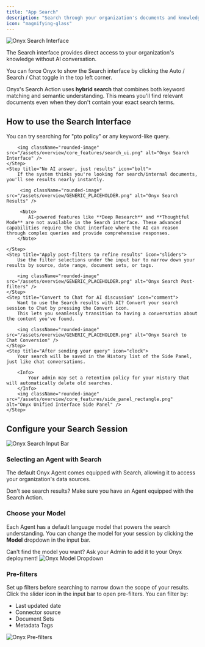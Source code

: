 ```yaml
---
title: "App Search"
description: "Search through your organization's documents and knowledge base"
icon: "magnifying-glass"
---
```


<img className="rounded-image" src="/assets/overview/core_features/search_ui_2.png" alt="Onyx Search Interface" />

The Search interface provides direct access to your organization's knowledge without AI conversation. 

<Tip>
  You can force Onyx to show the Search interface by clicking the Auto / Search / Chat toggle in the top left corner.
</Tip>

Onyx's Search Action uses **hybrid search** that combines both keyword matching and semantic understanding. 
This means you'll find relevant documents even when they don't contain your exact search terms.

## How to use the Search Interface

<Steps>
    <Step title="Type your query in the input bar" icon="pen-to-square">
        You can try searching for "pto policy" or any keyword-like query.

        <img className="rounded-image" src="/assets/overview/core_features/search_ui.png" alt="Onyx Search Interface" />
    </Step>
    <Step title="No AI answer, just results" icon="bolt">
        If the system thinks you're looking for search/internal documents, you'll see results nearly instantly.

         <img className="rounded-image" src="/assets/overview/GENERIC_PLACEHOLDER.png" alt="Onyx Search Results" />
         
         <Note>
            AI-powered features like **Deep Research** and **Thoughtful Mode** are not available in the Search interface. These advanced capabilities require the Chat interface where the AI can reason through complex queries and provide comprehensive responses.
        </Note>
       
    </Step>
    <Step title="Apply post-filters to refine results" icon="sliders">
        Use the filter selections under the input bar to narrow down your results by source, date range, document sets, or tags.

        <img className="rounded-image" src="/assets/overview/GENERIC_PLACEHOLDER.png" alt="Onyx Search Post-filters" />
    </Step>
    <Step title="Convert to Chat for AI discussion" icon="comment">
        Want to use the Search results with AI? Convert your search session to Chat by pressing the Convert icon. 
        This lets you seamlessly transition to having a conversation about the content you've found.

        <img className="rounded-image" src="/assets/overview/GENERIC_PLACEHOLDER.png" alt="Onyx Search to Chat Conversion" />
    </Step>
    <Step title="After sending your query" icon="clock">
        Your search will be saved in the History list of the Side Panel, just like chat conversations.
        
        <Info>
            Your admin may set a retention policy for your History that will automatically delete old searches.
        </Info>
        <img className="rounded-image" src="/assets/overview/core_features/side_panel_rectangle.png" alt="Onyx Unified Interface Side Panel" />
    </Step>
</Steps>

## Configure your Search Session

<Frame caption="REPLACE BEFORE RELEASE">
    <img className="rounded-image" src="/assets/overview/core_features/chat_options.png" alt="Onyx Search Input Bar" />
</Frame>

### Selecting an Agent with Search

The default Onyx Agent comes equipped with Search, allowing it to access your organization's data sources.

<Note>
  Don't see search results? Make sure you have an Agent equipped with the Search Action.
</Note>

### Choose your Model

Each Agent has a default language model that powers the search understanding. You can change the model for your session by clicking the **Model** dropdown in the input bar.

<Tip>
  Can't find the model you want? Ask your Admin to add it to your Onyx deployment!
</Tip>

<img className="rounded-image" src="/assets/overview/GENERIC_PLACEHOLDER.png" alt="Onyx Model Dropdown" />

### Pre-filters

Set up filters before searching to narrow down the scope of your results. Click the slider icon in the input bar to open pre-filters. You can filter by:
- Last updated date
- Connector source  
- Document Sets
- Metadata Tags

<img className="rounded-image" src="/assets/overview/GENERIC_PLACEHOLDER.png" alt="Onyx Pre-filters" />